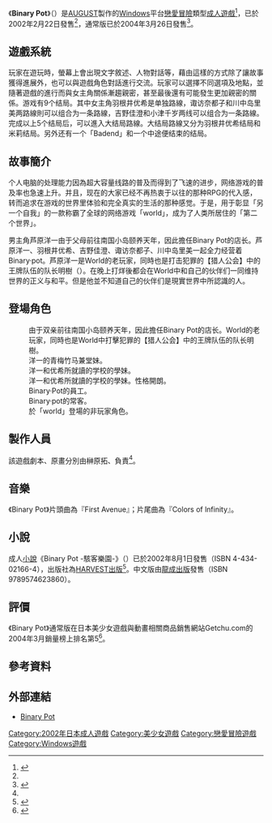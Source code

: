 {{Infobox animanga/Headerofja
| 標題= Binary Pot
| 圖像= 
| 尺寸= 
| 說明= 《Binary Pot》遊戲封面
| 日文名稱= バイナリィ・ポット
| 英文名稱=Binary Pot
| 假名= びいなりい ぽつと
| 羅馬字= 
| 類型= 科幻、戀愛
}}
{{Infobox animanga/Game
| 標題=
| 類型= [[戀愛冒險|戀愛冒險]]
| 使用平台=  Windows98/Me/2000（初回版）<br/>Windows98/Me/2000/XP（通常版）
| 遊戲引擎= 
| 開發團隊= [[AUGUST|AUGUST]]
| 代理商= AUGUST
| 製作人= 
| 監製=るね
| 腳本= 榊原拓
| 人物設定= べっかんこう
| 音樂= 耶律鴬牙
| 遊戲人數= 1
| 發售日= 2002年2月22日（初回版）<br/>2004年3月26日（通常版）
| 對象年齡= 18禁 
| 結局數= 5+1
}}
{{Infobox animanga/Novel
 |輕小說= 
 |標題= 
 |原作=
 |作者= 岡田留奈
 |插圖= べっかんこう
 |出版社= {{flagicon|JPN}} [[HARVEST出版|HARVEST出版]]<br>{{flagicon|ROC}} [[龍成出版|龍成出版]]
 |其他出版社= 
 |連載雜誌= 
 |label= {{flagicon|JPN}} HARVEST NOVELS<br>{{flagicon|ROC}} 愛麗絲文庫
 |網路= 
 |發售日= 2002年8月1日
 |開始= 
 |結束= 
 |冊數= 1
 |話數= 
 |其他= 成人小說
 |版權=
 }}
{{Infobox animanga/Footerofja}}
《'''Binary Pot'''》（{{lang|ja|バイナリィ・ポット}}）是[[AUGUST|AUGUST]]製作的[[Windows|Windows]]平台[[戀愛冒險|戀愛冒險]]類型[[日本成人遊戲|成人遊戲]]<ref name="AUGUST">{{cite web |archiveurl=https://web.archive.org/web/20021206034520/http://www.august-soft.com/binary_pot/binary.htm |url=http://www.august-soft.com/binary_pot/binary.htm |archivedate=2002年12月6日 |script-title=ja:作品紹介 |publisher=[[AUGUST|AUGUST]] |accessdate=2016年12月25日 |language=ja |deadurl=yes }}</ref>，已於2002年2月22日發售<ref name="AUGUST"/>，通常版已於2004年3月26日發售<ref>{{cite web|url=http://august-soft.com/binary_normal/|script-title=ja:バイナリィ・ポット|publisher=AUGUST|accessdate=2016年12月6日|language=ja|archive-date=2016年12月10日|archive-url=https://web.archive.org/web/20161210062845/http://www.august-soft.com/binary_normal/|dead-url=no}}</ref>。

==遊戲系統==
玩家在遊玩時，螢幕上會出現文字敘述、人物對話等，藉由這樣的方式除了讓故事獲得進展外，也可以與遊戲角色對話進行交流。玩家可以選擇不同選項及地點，並隨著遊戲的進行而與女主角關係漸趨親密，甚至最後還有可能發生更加親密的關係。游戏有9个结局。其中女主角羽根井优希是单独路線，诹访奈都子和川中岛里美两路線則可以组合为一条路線，吉野佳澄和小津千岁两线可以组合为一条路線。完成以上5个结局后，可以進入大结局路線。大结局路線又分为羽根井优希结局和米莉结局。另外还有一个「Badend」和一个中途便结束的结局。

==故事簡介==
个人电脑的处理能力因為超大容量线路的普及而得到了飞速的进步，网络游戏的普及率也急速上升。并且，现在的大家已经不再热衷于以往的那种RPG的代入感，转而追求在游戏的世界里体验和完全真实的生活的那种感觉。于是，用于彰显「另一个自我」的一款称霸了全球的网络游戏「world」，成为了人类所居住的「第二个世界」。

男主角芦原洋一由于父母前往南国小岛颐养天年，因此擔任Binary Pot的店长。芦原洋一、羽根井优希、吉野佳澄、诹访奈都子、川中岛里美一起全力经营着Binary·pot。芦原洋一是World的老玩家，同時也是打击犯罪的【猎人公会】中的王牌队伍的队长明樹（{{lang|ja|アキ}}）。在晚上打烊後都会在World中和自己的伙伴们一同维持世界的正义与和平。但是他並不知道自己的伙伴们是現實世界中所認識的人。

== 登場角色 ==
;{{Nihongo|蘆原洋一|芦原 洋一（あしわら よういち）}}
:由于双亲前往南国小岛颐养天年，因此擔任Binary Pot的店长。World的老玩家，同時也是World中打擊犯罪的【猎人公会】中的王牌队伍的队长明樹。
;{{Nihongo|羽根井優希|羽根井 優希（はねい ゆき）|配音：鸟居花音<ref name="AUGUST"/>}}
:洋一的青梅竹马兼堂妹。
;{{Nihongo|諏訪奈都子|諏訪 奈都子（すわ なつこ）|配音：日向裕罗<ref name="AUGUST"/>}}
:洋一和优希所就讀的学校的學妹。
;{{Nihongo|川中島里美|川中島 里美（かわなかじま さとみ）|配音：春野日和<ref name="AUGUST"/>}}
:洋一和优希所就讀的学校的學妹。性格開朗。
;{{Nihongo|吉野佳澄|吉野 佳澄（よしの かすみ）|配音：小岛田丽子<ref name="AUGUST"/>}}
:Binary·Pot的員工。
;{{Nihongo|小津千歲|小津 千歳（おづ ちとせ）|配音：上下容子<ref name="AUGUST"/>}}
:Binary·pot的常客。
;{{Nihongo|米莉|ミリィ|配音：{{lang|ja|春日アン}}<ref name="AUGUST"/>}}
:於「world」登場的非玩家角色。

== 製作人員 ==
該遊戲劇本、原畫分別由榊原拓、{{lang|ja|べっかんこう}}負責<ref name="AUGUST"/>。

== 音樂 ==
《Binary Pot》片頭曲為『First Avenue』；片尾曲為『Colors of lnfinity』。

==小說==
成人[[小說|小說]]《Binary Pot -駭客樂園-》（{{lang|ja|バイナリィ・ポット}}）已於2002年8月1日發售（ISBN 4-434-02166-4），出版社為[[HARVEST出版|HARVEST出版]]<ref>{{cite web|url=https://www.amazon.co.jp/dp/4434021664|script-title=ja:バイナリィ・ポット (ハーヴェストノベルズ)|publisher=[[Amazon.co.jp|Amazon.co.jp]]|accessdate=2016年12月7日|language=ja|archive-date=2019年9月24日|archive-url=https://web.archive.org/web/20190924170653/https://www.amazon.co.jp/dp/4434021664|dead-url=no}}</ref>。中文版由[[龍成出版|龍成出版]]發售（ISBN 9789574623860）。

==評價==
《Binary Pot》通常版在日本美少女遊戲與動畫相關商品銷售網站Getchu.com的2004年3月銷量榜上排名第5<ref>{{cite web|url=http://www.getchu.com/pc/salesranking200403.html|script-title=ja:●2004年・3月セールスランキング！|publisher=Getchu.com|accessdate=2016年12月8日|language=ja|archive-date=2016年12月20日|archive-url=https://web.archive.org/web/20161220174307/http://www.getchu.com/pc/salesranking200403.html|dead-url=no}}</ref>。

==參考資料==
{{reflist}}

== 外部連結 ==
*[http://august-soft.com/binary_normal/ Binary Pot]{{Wayback|url=http://august-soft.com/binary_normal/ |date=20161210062845 }}{{ja icon}}

{{AUGUST}}

[[Category:2002年日本成人遊戲|Category:2002年日本成人遊戲]]
[[Category:美少女遊戲|Category:美少女遊戲]]
[[Category:戀愛冒險遊戲|Category:戀愛冒險遊戲]]
[[Category:Windows遊戲|Category:Windows遊戲]]